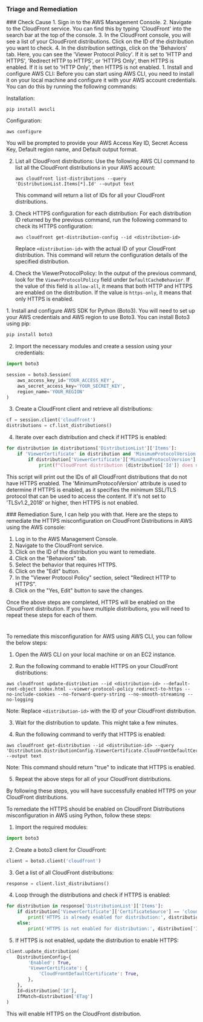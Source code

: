 
### Triage and Remediation
<Tabs>

<Tab title='Cause'>
### Check Cause
<AccordionGroup>
<Accordion title='Using Console' defaultOpen='true'>
1. Sign in to the AWS Management Console.
2. Navigate to the CloudFront service. You can find this by typing 'CloudFront' into the search bar at the top of the console.
3. In the CloudFront console, you will see a list of your CloudFront distributions. Click on the ID of the distribution you want to check.
4. In the distribution settings, click on the 'Behaviors' tab. Here, you can see the 'Viewer Protocol Policy'. If it is set to 'HTTP and HTTPS', 'Redirect HTTP to HTTPS', or 'HTTPS Only', then HTTPS is enabled. If it is set to 'HTTP Only', then HTTPS is not enabled.
</Accordion>

<Accordion title='Using CLI'>
1. Install and configure AWS CLI: Before you can start using AWS CLI, you need to install it on your local machine and configure it with your AWS account credentials. You can do this by running the following commands:

   Installation:
   ```
   pip install awscli
   ```
   Configuration:
   ```
   aws configure
   ```
   You will be prompted to provide your AWS Access Key ID, Secret Access Key, Default region name, and Default output format.

2. List all CloudFront distributions: Use the following AWS CLI command to list all the CloudFront distributions in your AWS account:

   ```
   aws cloudfront list-distributions --query 'DistributionList.Items[*].Id' --output text
   ```
   This command will return a list of IDs for all your CloudFront distributions.

3. Check HTTPS configuration for each distribution: For each distribution ID returned by the previous command, run the following command to check its HTTPS configuration:

   ```
   aws cloudfront get-distribution-config --id <distribution-id>
   ```
   Replace `<distribution-id>` with the actual ID of your CloudFront distribution. This command will return the configuration details of the specified distribution.

4. Check the ViewerProtocolPolicy: In the output of the previous command, look for the `ViewerProtocolPolicy` field under `DefaultCacheBehavior`. If the value of this field is `allow-all`, it means that both HTTP and HTTPS are enabled on the distribution. If the value is `https-only`, it means that only HTTPS is enabled.
</Accordion>

<Accordion title='Using Python'>
1. Install and configure AWS SDK for Python (Boto3). You will need to set up your AWS credentials and AWS region to use Boto3. You can install Boto3 using pip:

```python
pip install boto3
```

2. Import the necessary modules and create a session using your credentials:

```python
import boto3

session = boto3.Session(
    aws_access_key_id='YOUR_ACCESS_KEY',
    aws_secret_access_key='YOUR_SECRET_KEY',
    region_name='YOUR_REGION'
)
```

3. Create a CloudFront client and retrieve all distributions:

```python
cf = session.client('cloudfront')
distributions = cf.list_distributions()
```

4. Iterate over each distribution and check if HTTPS is enabled:

```python
for distribution in distributions['DistributionList']['Items']:
    if 'ViewerCertificate' in distribution and 'MinimumProtocolVersion' in distribution['ViewerCertificate']:
        if distribution['ViewerCertificate']['MinimumProtocolVersion'] != 'TLSv1.2_2018':
            print(f"CloudFront distribution {distribution['Id']} does not have HTTPS enabled.")
```

This script will print out the IDs of all CloudFront distributions that do not have HTTPS enabled. The 'MinimumProtocolVersion' attribute is used to determine if HTTPS is enabled, as it specifies the minimum SSL/TLS protocol that can be used to access the content. If it's not set to 'TLSv1.2_2018' or higher, then HTTPS is not enabled.
</Accordion>

</AccordionGroup>
</Tab>
<Tab title='Remediation'>
### Remediation

<AccordionGroup>
<Accordion title='Using Console' defaultOpen='true'>
Sure, I can help you with that. Here are the steps to remediate the HTTPS misconfiguration on CloudFront Distributions in AWS using the AWS console:

1. Log in to the AWS Management Console.
2. Navigate to the CloudFront service.
3. Click on the ID of the distribution you want to remediate.
4. Click on the "Behaviors" tab.
5. Select the behavior that requires HTTPS.
6. Click on the "Edit" button.
7. In the "Viewer Protocol Policy" section, select "Redirect HTTP to HTTPS".
8. Click on the "Yes, Edit" button to save the changes.

Once the above steps are completed, HTTPS will be enabled on the CloudFront distribution. If you have multiple distributions, you will need to repeat these steps for each of them.

#
</Accordion>

<Accordion title='Using CLI'>
To remediate this misconfiguration for AWS using AWS CLI, you can follow the below steps:

1. Open the AWS CLI on your local machine or on an EC2 instance.

2. Run the following command to enable HTTPS on your CloudFront distributions:

```
aws cloudfront update-distribution --id <distribution-id> --default-root-object index.html --viewer-protocol-policy redirect-to-https --no-include-cookies --no-forward-query-string --no-smooth-streaming --no-logging
```

Note: Replace `<distribution-id>` with the ID of your CloudFront distribution.

3. Wait for the distribution to update. This might take a few minutes.

4. Run the following command to verify that HTTPS is enabled:

```
aws cloudfront get-distribution --id <distribution-id> --query 'Distribution.DistributionConfig.ViewerCertificate.CloudFrontDefaultCertificate' --output text
```

Note: This command should return "true" to indicate that HTTPS is enabled.

5. Repeat the above steps for all of your CloudFront distributions.

By following these steps, you will have successfully enabled HTTPS on your CloudFront distributions.
</Accordion>

<Accordion title='Using Python'>
To remediate the HTTPS should be enabled on CloudFront Distributions misconfiguration in AWS using Python, follow these steps:

1. Import the required modules:

```python
import boto3
```

2. Create a boto3 client for CloudFront:

```python
client = boto3.client('cloudfront')
```

3. Get a list of all CloudFront distributions:

```python
response = client.list_distributions()
```

4. Loop through the distributions and check if HTTPS is enabled:

```python
for distribution in response['DistributionList']['Items']:
    if distribution['ViewerCertificate']['CertificateSource'] == 'cloudfront':
        print('HTTPS is already enabled for distribution:', distribution['Id'])
    else:
        print('HTTPS is not enabled for distribution:', distribution['Id'])
```

5. If HTTPS is not enabled, update the distribution to enable HTTPS:

```python
client.update_distribution(
    DistributionConfig={
        'Enabled': True,
        'ViewerCertificate': {
            'CloudFrontDefaultCertificate': True,
        },
    },
    Id=distribution['Id'],
    IfMatch=distribution['ETag']
)
```

This will enable HTTPS on the CloudFront distribution.
</Accordion>

</AccordionGroup>
</Tab>
</Tabs>
